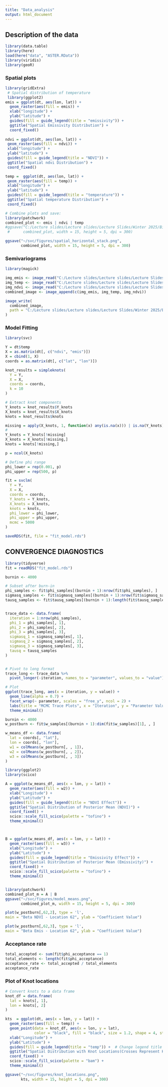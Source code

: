```yaml
---
title: "Data_analysis"
output: html_document
---
```



## Description of the data

```r
library(data.table)
library(here)
load(here("data", "ASTER.RData"))
library(viridis)
library(geoR)
```

### Spatial plots
```r
library(gridExtra) 
 # Spatial distribution of temperature
 library(ggplot2)
emis = ggplot(dt, aes(lon, lat)) +
  geom_raster(aes(fill = emis)) +
  xlab("longitude") +
  ylab("latitude") +
  guides(fill = guide_legend(title = "emissivity")) +
  ggtitle("Spatial Emissivity Distribution") +
  coord_fixed()
 
ndvi = ggplot(dt, aes(lon, lat)) +
 geom_raster(aes(fill = ndvi)) +
 xlab("longitude") +
 ylab("latitude") +
 guides(fill = guide_legend(title = "NDVI")) +
 ggtitle("Spatial ndvi Distribution") +
 coord_fixed()

temp =  ggplot(dt, aes(lon, lat)) +
 geom_raster(aes(fill = temp)) +
 xlab("longitude") +
 ylab("latitude") +
 guides(fill = guide_legend(title = "temperature")) +
 ggtitle("Spatial temperature Distribution") +
 coord_fixed()

# Combine plots and save: 
library(patchwork)
combined_plot <- emis | ndvi | temp
#ggsave("C:/Lecture slides/Lecture slides/Lecture Slides/Winter 2025/Biostat 815/Quiz2/svc/figures/spatial_horizontal_stack.png",
 #      combined_plot, width = 15, height = 5, dpi = 300)

ggsave("~/svc/figures/spatial_horizontal_stack.png",
       combined_plot, width = 15, height = 5, dpi = 300)

```

### Semivariograms
```r
library(magick)

img_emis <- image_read("C:/Lecture slides/Lecture slides/Lecture Slides/Winter 2025/Biostat 815/Quiz2/svc/figures/sv.EMIS.png")
img_temp <- image_read("C:/Lecture slides/Lecture slides/Lecture Slides/Winter 2025/Biostat 815/Quiz2/svc/figures/sv.TEMP.png")
img_ndvi <- image_read("C:/Lecture slides/Lecture slides/Lecture Slides/Winter 2025/Biostat 815/Quiz2/svc/figures/sv.NDVI.png")
combined_image <- image_append(c(img_emis, img_temp, img_ndvi))

image_write(
  combined_image,
  path = "C:/Lecture slides/Lecture slides/Lecture Slides/Winter 2025/Biostat 815/Quiz2/svc/figures/semivariograms.png"
)
```

### Model Fitting
```r
library(svc)

Y = dt$temp
X = as.matrix(dt[, c("ndvi", "emis")])
X = cbind(1, X)
coords = as.matrix(dt[, c("lat", "lon")]) 

knot_results = simpleknots(
  Y = Y,
  X = X,
  coords = coords,
  k = 10 
)

# Extract knot components
Y_knots = knot_results$Y_knots
X_knots = knot_results$X_knots
knots = knot_results$knots

missing = apply(X_knots, 1, function(x) any(is.na(x))) | is.na(Y_knots)
# 
Y_knots = Y_knots[!missing]
X_knots = X_knots[!missing,]
knots = knots[!missing,]

p = ncol(X_knots)

# Define phi range
phi_lower = rep(0.001, p)
phi_upper = rep(500, p)

fit = svclm(
  Y = Y,
  X = X,
  coords = coords,
  Y_knots = Y_knots,
  X_knots = X_knots,
  knots = knots,
  phi_lower = phi_lower,
  phi_upper = phi_upper,
  mcmc = 5000
)

saveRDS(fit, file = "fit_model.rds")
```



##  CONVERGENCE DIAGNOSTICS

```r
library(tidyverse)
fit = readRDS("fit_model.rds")

burnin <- 4000

# Subset after burn-in
phi_samples <- fit$phi_samples[(burnin + 1):nrow(fit$phi_samples), ]
sigmasq_samples <- fit$sigmasq_samples[(burnin + 1):nrow(fit$sigmasq_samples), ]
tausq_samples <- fit$tausq_samples[(burnin + 1):length(fit$tausq_samples)]


trace_data <- data.frame(
  iteration = 1:nrow(phi_samples),
  phi_1 = phi_samples[, 1],
  phi_2 = phi_samples[, 2],
  phi_3 = phi_samples[, 3],
  sigmasq_1 = sigmasq_samples[, 1],
  sigmasq_2 = sigmasq_samples[, 2],
  sigmasq_3 = sigmasq_samples[, 3],
  tausq = tausq_samples
)


# Pivot to long format
trace_long <- trace_data %>%
  pivot_longer(-iteration, names_to = "parameter", values_to = "value")

# Plot
ggplot(trace_long, aes(x = iteration, y = value)) +
  geom_line(alpha = 0.7) +
  facet_wrap(~ parameter, scales = "free_y", ncol = 2) +
  labs(title = "MCMC Trace Plots", x = "Iteration", y = "Parameter Value") +
  theme_minimal()

```

```r
burnin <- 4000
w_postburn <- fit$w_samples[(burnin + 1):dim(fit$w_samples)[1], , ]

w_means_df <- data.frame(
  lat = coords[, "lat"],
  lon = coords[, "lon"],
  w1 = colMeans(w_postburn[, , 1]),
  w2 = colMeans(w_postburn[, , 2]),
  w3 = colMeans(w_postburn[, , 3])
)

library(ggplot2)
library(scico)

A = ggplot(w_means_df, aes(x = lon, y = lat)) +
  geom_raster(aes(fill = w2)) +
  xlab("Longitude") +
  ylab("Latitude") +
  guides(fill = guide_legend(title = "NDVI Effect")) +
  ggtitle("Spatial Distribution of Posterior Mean (NDVI)") +
  coord_fixed() +
  scico::scale_fill_scico(palette = "tofino") +
  theme_minimal()



B = ggplot(w_means_df, aes(x = lon, y = lat)) +
  geom_raster(aes(fill = w3)) +
  xlab("Longitude") +
  ylab("Latitude") +
  guides(fill = guide_legend(title = "Emissivity Effect")) +
  ggtitle("Spatial Distribution of Posterior Mean (Emissivity)") +
  coord_fixed() +
  scico::scale_fill_scico(palette = "tofino") +
  theme_minimal()


library(patchwork)
combined_plot_m = A | B 
ggsave("~/svc/figures/model_means.png",
       combined_plot_m, width = 15, height = 5, dpi = 300)
```

```r
plot(w_postburn[,62,2], type = 'l',
main = "Beta NDVI - Location 62", ylab = "Coefficient Value")

plot(w_postburn[,62,3], type = 'l',
main = "Beta Emis - Location 62", ylab = "Coefficient Value")
```
### Acceptance rate
```r
total_accepted <- sum(fit$phi_acceptance == 1)
total_elements <- length(fit$phi_acceptance)
acceptance_rate <- total_accepted / total_elements
acceptance_rate
```

### Plot of Knot locations
```r
# Convert knots to a data frame
knot_df = data.frame(
  lat = knots[, 1],
  lon = knots[, 2]
)

kts  = ggplot(dt, aes(x = lon, y = lat)) +
  geom_raster(aes(fill = temp)) + 
  geom_point(data = knot_df, aes(x = lon, y = lat),
             color = "black", fill = "black", size = 1.2, shape = 4, stroke = 0.3) +
  xlab("Longitude") +
  ylab("Latitude") +
  guides(fill = guide_legend(title = "temp")) +  # Change legend title as needed
  ggtitle("Spatial Distribution with Knot Locations(Crosses Represent Knots)") +
  coord_fixed() +
  scico::scale_fill_scico(palette = "bam") +
  theme_minimal()

ggsave("~/svc/figures/knot_locations.png",
       kts, width = 15, height = 5, dpi = 300)
```

